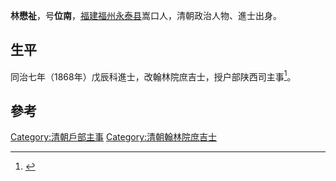 '''林懋祉'''，号'''位南'''，[[福建|福建]][[福州|福州]][[永泰县|永泰县]]嵩口人，清朝政治人物、進士出身。

== 生平 ==
同治七年（1868年）戊辰科進士，改翰林院庶吉士，授户部陕西司主事<ref>{{cite news|title=第二节　历代永泰籍进士|url=http://www.ytfzw.com.cn/book/story.php?id=1479|accessdate=2013-09-15|newspaper=福州市永泰县地方志编纂委员会|archive-date=2014-04-08|archive-url=https://web.archive.org/web/20140408215015/http://www.ytfzw.com.cn/book/story.php?id=1479|dead-url=yes}}</ref>。

==參考==
{{reflist}}

{{同治七年戊辰科殿試金榜}}

{{Authority control}}

{{DEFAULTSORT:Lin林}}
[[Category:清朝戶部主事|Category:清朝戶部主事]]
[[Category:清朝翰林院庶吉士|Category:清朝翰林院庶吉士]]


{{清朝人物小作品}}